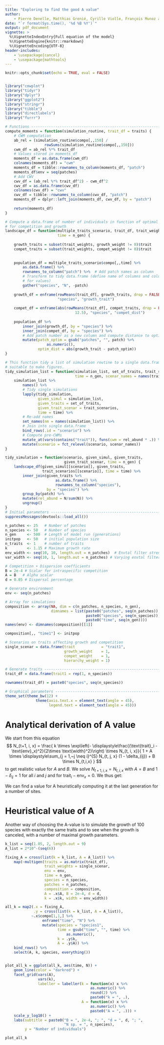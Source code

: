 ```yaml
---
title: "Exploring to find the good A value"
author:
    - Pierre Denelle, Matthias Grenié, Cyrille Violle, François Munoz and Caroline M. Tucker
date: "`r format(Sys.time(), '%d %B %Y')`"
output: pdf_document
vignette: >
  %\VignetteIndexEntry{Full equation of the model}
  %\VignetteEngine{knitr::rmarkdown}
  %\VignetteEncoding{UTF-8}
header-includes:
    - \usepackage{cancel}
    - \usepackage{mathtools}
---
```


```r
knitr::opts_chunk$set(echo = TRUE, eval = FALSE)


library("cowplot")
library("tidyr")
library("dplyr")
library("ggplot2")
library("stringr")
library("tibble")
library("directlabels")
library("furrr")

# Functions --------------------------------------------------------------------
compute_moments = function(simulation_routine, trait_df = traits) {
    # CWM computation
    ab_rel = (simulation_routine$compo[,,150] /
                  rowSums(simulation_routine$compo[,,150]))
    cwm_df = ab_rel %*% trait_df
    # Values stored in moments_df
    moments_df = as.data.frame(cwm_df)
    colnames(moments_df) = "cwm"
    moments_df = tibble::rownames_to_column(moments_df, "patch")
    moments_df$env = seq(patches)
    # Add CWV
    cwv_df = (ab_rel %*% trait_df^2) - cwm_df^2
    cwv_df = as.data.frame(cwv_df)
    colnames(cwv_df) = "cwv"
    cwv_df = tibble::rownames_to_column(cwv_df, "patch")
    moments_df = dplyr::left_join(moments_df, cwv_df, by = "patch")
    
    return(moments_df)
}

# Compute a data.frame of number of individuals in function of optimal trait
# for competition and growth
landscape_df = function(multiple_traits_scenario, trait_df, trait_weights,
                        time = n_gen) {
    
    growth_traits = subset(trait_weights, growth_weight != 0)$trait
    compet_traits = subset(trait_weights, compet_weight != 0)$trait
    
    
    population_df = multiple_traits_scenario$compo[,,time] %>%
        as.data.frame() %>%
        rownames_to_column("patch") %>%  # Add patch names as column
        # Transform to tidy data.frame (define name of columns and column name
        # for values)
        gather("species", "N", -patch)
    
    growth_df = enframe(rowMeans(trait_df[, growth_traits, drop = FALSE]),
                        "species", "growth_trait")
    
    compet_df = enframe(abs(rowMeans(trait_df[, compet_traits, drop = FALSE]) -
                                12.5), "species", "compet_dist")
    
    population_df %>%
        inner_join(growth_df, by = "species") %>%
        inner_join(compet_df, by = "species") %>%
        # Add patch number as a new column and compute distance to optimal value
        mutate(patch_optim = gsub("patches", "", patch) %>%
                   as.numeric(),
               optim_dist = abs(growth_trait - patch_optim))
}

# This function tidy a list of simulation routine to a single data.frame
# suitable to make figures.
tidy_simulation_list = function(simulation_list, set_of_traits, trait_scenarios,
                                time = n_gen, scenar_names = names(trait_scenarios)) {
    simulation_list %>%
        names() %>%
        # Tidy single simulations
        lapply(tidy_simulation,
               given_simul = simulation_list,
               given_traits = set_of_traits,
               given_trait_scenar = trait_scenarios,
               time = time) %>%
        # Re-add names
        set_names(nm = names(simulation_list)) %>%
        # Join into single data.frame
        bind_rows(.id = "scenario") %>%
        # Compute pre-CWMs
        mutate_at(vars(contains("trait")), funs(cwm = rel_abund * .)) %>%
        mutate(scenario = fct_relevel(scenario, scenar_names))
}

tidy_simulation = function(scenario, given_simul, given_traits,
                           given_trait_scenar, time = n_gen) {
    landscape_df(given_simul[[scenario]], given_traits,
                 trait_scenarios[[scenario]], time = time) %>%
        inner_join(given_traits %>%
                       as.data.frame() %>%
                       rownames_to_column("species"),
                   by = "species") %>%
        group_by(patch) %>%
        mutate(rel_abund = N/sum(N)) %>%
        ungroup()
}
# Initial parameters -----------------------------------------------------------
suppressMessages(devtools::load_all())

n_patches <- 25   # Number of patches
n_species <- 50   # Number of species
n_gen     <- 500  # Length of model run (generations)
initpop   <- 50   # initial population size
n_traits  <- 1    # number of traits
k         <- 1.15 # Maximum growth rate
env_width <- seq(10, 10, length.out = n_patches)  # Envtal filter strength
var_width <- seq(10, 1, length.out = n_patches) # Varying envtal filter strength

# Competition + Dispersion coefficients
B = 2e-4 # Scalar for intraspecific competition
A = B	# Alpha scalar
d = 0.05 # Dispersal percentage

# Generate environment
env <- seq(n_patches)

# Array for simulations
composition <- array(NA, dim = c(n_patches, n_species, n_gen),
                     dimnames = list(paste0("patches", seq(n_patches)),
                                     paste0("species", seq(n_species)),
                                     paste0("time", seq(n_gen))))
names(env) <- dimnames(composition)[[1]]

composition[,, "time1"] <- initpop

# Scenarios on traits affecting growth and competition
single_scenar = data.frame(trait            = "trait1",
                           growth_weight    = 1,
                           compet_weight    = 1,
                           hierarchy_weight = 1)

# Generate traits --------------------------------------------------------------
trait_df = data.frame(trait1 = rep(1, n_species))

rownames(trait_df) = paste0("species", seq(n_species))

# Graphical parameters ---------------------------------------------------------
theme_set(theme_bw(12) +
              theme(axis.text.x = element_text(angle = 45),
                    legend.text = element_text(angle = 45)))
```

# Analytical derivation of A value

We start from this equation
$$
N_{t+1, i, x} = \frac{
k \times \exp\left(- \displaystyle\frac{(\text{trait}_i - \text{env}_x)^2}{2\times \text{width}^2}\right) \times N_{t, i, x}}{
1 + A \times \displaystyle\sum_{j = 1,~j \neq i}^{S} N_{t, j, x}  (1 - \delta_{ij}) +
B \times N_{t,i,x}
}
$$
to get realistic value for $A$ and $B$.
We solve $N_{t+1, i, x} = N_{t, i, x}$ with $A = B$ and $1 - \delta_{ij} = 1$ for all $i$ and $j$ and for $\text{trait}_i - \text{env}_x = 0$.
We thus get:


\begin{equation}
    \begin{aligned}
    N_{t+1, i, x} =& N_{t, i, x}\\
    \Leftrightarrow N_{t, i, x} =& \frac{
        k  \times N_{t, i, x}}{
        1 + A \times \displaystyle\sum_{j = 1,~j \neq i}^{S} N_{t, j, x} +
        A \times N_{t,i,x}}\\
    \Leftrightarrow  N_{t, i, x} =& \frac{
        k  \times N_{t, i, x}}{
        1 + A \times \displaystyle\sum_{j = 1}^{S} N_{t, j, x}}\\
    \Leftrightarrow  \bcancel{N_{t, i, x}} =& \frac{
        k  \times \bcancel{N_{t, i, x}}}{
        1 + A \times \displaystyle\sum_{j = 1}^{S} N_{t, j, x}}\\
    \Leftrightarrow  1 =& \frac{k}{
        1 + A \times \displaystyle\sum_{j = 1}^{S} N_{t, j, x}}\\
    \Leftrightarrow  1 + A \times \displaystyle\sum_{j = 1}^{S} N_{t, j, x} &= k\\
    \Leftrightarrow  \Aboxed{A =& \frac{k - 1}{
        \displaystyle\sum_{j = 1}^{S} N_{t, j, x}}}
    \end{aligned}
\end{equation}

We can find a value for A heuristically computing it at the last generation for a number of sites.


# Heuristical value of A

Another way of choosing the A-value is to simulate the growth of 100 species with exactly the same traits and to see when the growth is canceled, with a number of maximal growth parameters.

```r
k_list = seq(1.05, 2, length.out = 9)
A_list = 2*10^-(seq(6))

fixing_A = cross(list(k = k_list, A = A_list)) %>%
    map(~multigen(traits = as.matrix(trait_df),
                  trait_weights = single_scenar,
                  env = env,
                  time = n_gen,
                  species = n_species,
                  patches = n_patches,
                  composition = composition,
                  A = .x$A, B = 2e-4, d = d,
                  k = .x$k, width = env_width))

all_k = map2(.x = fixing_A,
             .y = cross(list(k = k_list, A = A_list)),
            ~.x$compo[1,1,] %>%
                 enframe("time", "N") %>%
                 mutate(species = "species1",
                        time = gsub("time", "", time) %>%
                            as.numeric(),
                        k = .y$k,
                        A = .y$A)) %>%
    bind_rows() %>%
    select(A, k, species, everything())


plot_all_k = ggplot(all_k, aes(time, N)) +
    geom_line(color = "darkred") +
    facet_grid(vars(A),
               vars(k),
               labeller = labeller(k = function(x) x %>%
                                       as.numeric() %>%
                                       round(2) %>%
                                       paste0("k = ", .),
                                   A = function(x) x %>%
                                       as.numeric() %>%
                                       paste0("A = ", .))) +
    scale_y_log10() +
    labs(subtitle = paste0("B = ", 2e-4, "; ", "d = ", d, "; ",
                           "N sp. = ", n_species),
         y = "Number of individuals")

plot_all_k
```

